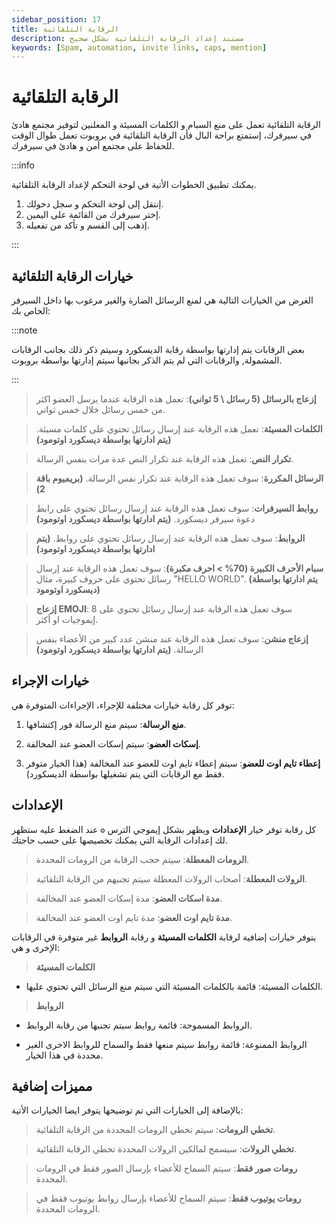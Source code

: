 ```yaml
---
sidebar_position: 17
title: الرقابة التلقائية
description: مستند إعداد الرقابة التلقائية بشكل صحيح
keywords: [Spam, automation, invite links, caps, mention] 
---
```



# الرقابة التلقائية

الرقابة التلقائية تعمل على منع السبام و الكلمات المسيئة و المعلنين لتوفير مجتمع هادئ في سيرفرك، إستمتع براحة البال فأن الرقابة التلقائية في بروبوت تعمل طوال الوقت للحفاظ على مجتمع أمن و هادئ في سيرفرك.

:::info

يمكنك تطبيق الخطوات الأتية في لوحة التحكم لإعداد الرقابة التلقائية.

1. إنتقل إلى لوحة التحكم و سجل دخولك. 
2. إختر سيرفرك من القائمة على اليمين.
3. إذهب إلى القسم و تأكد من تفعيله.

:::

## خيارات الرقابة التلقائية

الغرض من الخيارات التالية هي لمنع الرسائل الضارة والغير مرغوب بها داخل السيرفر الخاص بك:

:::note

بعض الرقابات يتم إدارتها بواسطة رقابة الديسكورد وسيتم ذكر ذلك بجانب الرقابات المشمولة, والرقابات التي لم يتم الذكر بجانبها سيتم إدارتها بواسطة بروبوت. 

:::

> **إزعاج بالرسائل (5 رسائل \ 5 ثواني)**: تعمل هذه الرقابة عندما يرسل العضو اكثر من خمس رسائل خلال خمس ثواني.

> **الكلمات المسيئة**: تعمل هذه الرقابة عند إرسال رسائل تحتوي على كلمات مسيئة. **(يتم ادارتها بواسطة ديسكورد اوتومود)**

> **تكرار النص**: تعمل هذه الرقابة عند تكرار النص عدة مرات بنفس الرسالة.

> **الرسائل المكررة**: سوف تعمل هذه الرقابة عند تكرار نفس الرسالة. **(بريميوم باقة 2)**

> **روابط السيرفرات**: سوف تعمل هذه الرقابة عند إرسال رسائل تحتوي على رابط دعوة سيرفر ديسكورد. **(يتم ادارتها بواسطة ديسكورد اوتومود)**

> **الروابط**: سوف تعمل هذه الرقابة عند إرسال رسائل تحتوي على روابط. **(يتم ادارتها بواسطة ديسكورد اوتومود)**

> **سبام الأحرف الكبيرة (70% > احرف مكبرة)**: سوف تعمل هذه الرقابة عند إرسال رسائل تحتوي على حروف كبيرة، مثال "HELLO WORLD". **(يتم ادارتها بواسطة ديسكورد اوتومود)**

> **إزعاج EMOJI**: سوف تعمل هذه الرقابة عند إرسال رسائل تحتوي على 8 إيموجيات او أكثر.

> **إزعاج منشن**: سوف تعمل هذه الرقابة عند منشن عدد كبير من الأعضاء بنفس الرسالة. **(يتم ادارتها بواسطة ديسكورد اوتومود)**

## خيارات الإجراء

توفر كل رقابة خيارات مختلفة للإجراء، الإجراءات المتوفرة هي:

1. **منع الرسالة**: سيتم منع الرسالة فور إكتشافها.

2. **إسكات العضو**: سيتم إسكات العضو عند المخالفة.

4. **إعطاء تايم اوت للعضو**: سيتم إعطاء تايم اوت للعضو عند المخالفة (هذا الخيار متوفر فقط مع الرقابات التي يتم تشغيلها بواسطة الديسكورد). 


## الإعدادات

كل رقابة توفر خيار **الإعدادات** ويظهر بشكل إيموجي الترس `⚙️` عند الضغط عليه ستظهر لك إعدادات الرقابة التي يمكنك تخصيصها على حسب حاجتك.

> **الرومات المعطلة**: سيتم حجب الرقابة من الرومات المحددة.

> **الرولات المعطلة**: أصحاب الرولات المعطلة سيتم تجنبهم من الرقابة التلقائية.

> **مدة اسكات العضو**: مدة إسكات العضو عند المخالفة.

> **مدة تايم اوت العضو**: مدة تايم اوت العضو عند المخالفة. 


يتوفر خيارات إضافية لرقابة **الكلمات المسيئة** و رقابة **الروابط** غير متوفرة في الرقابات الإخرى و هي:

> **الكلمات المسيئة**

- الكلمات المسيئة: قائمة بالكلمات المسيئة التي سيتم منع الرسائل التي تحتوي عليها.


> **الروابط**

- الروابط المسموحة: قائمة روابط سيتم تجنبها من رقابة الروابط.

- الروابط الممنوعة: قائمة روابط سيتم منعها فقط والسماح للروابط الاخرى الغير محددة في هذا الخيار.

## مميزات إضافية

بالإضافة إلى الخيارات التي تم توضيحها يتوفر ايضا الخيارات الأتية:

> **تخطي الرومات**: سيتم تخطي الرومات المحددة من الرقابة التلقائية.

> **تخطي الرولات**: سيسمح لمالكين الرولات المحددة تخطي الرقابة التلقائية.

> **رومات صور فقط**: سيتم السماح للأعضاء بإرسال الصور فقط في الرومات المحددة.

> **رومات يوتيوب فقط**: سيتم السماح للأعضاء بإرسال روابط يوتيوب فقط في الرومات المحددة.
